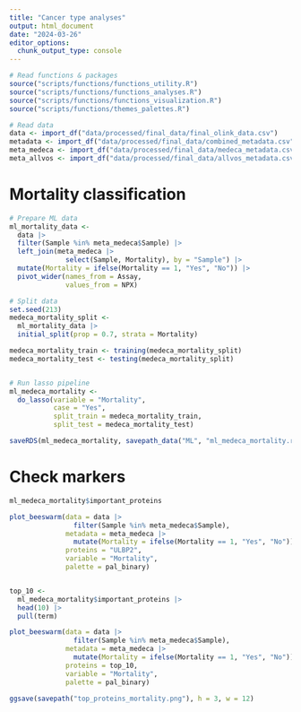 ```yaml
---
title: "Cancer type analyses"
output: html_document
date: "2024-03-26"
editor_options: 
  chunk_output_type: console
---
```



```r
# Read functions & packages
source("scripts/functions/functions_utility.R")
source("scripts/functions/functions_analyses.R")
source("scripts/functions/functions_visualization.R")
source("scripts/functions/themes_palettes.R")

# Read data
data <- import_df("data/processed/final_data/final_olink_data.csv")  
metadata <- import_df("data/processed/final_data/combined_metadata.csv")  
meta_medeca <- import_df("data/processed/final_data/medeca_metadata.csv") 
meta_allvos <- import_df("data/processed/final_data/allvos_metadata.csv")  
```

# Mortality classification 

```r
# Prepare ML data
ml_mortality_data <- 
  data |>
  filter(Sample %in% meta_medeca$Sample) |> 
  left_join(meta_medeca |> 
              select(Sample, Mortality), by = "Sample") |> 
  mutate(Mortality = ifelse(Mortality == 1, "Yes", "No")) |> 
  pivot_wider(names_from = Assay,
              values_from = NPX) 

# Split data 
set.seed(213)
medeca_mortality_split <-
  ml_mortality_data |> 
  initial_split(prop = 0.7, strata = Mortality)

medeca_mortality_train <- training(medeca_mortality_split)
medeca_mortality_test <- testing(medeca_mortality_split)


# Run lasso pipeline
ml_medeca_mortality <- 
  do_lasso(variable = "Mortality",
           case = "Yes", 
           split_train = medeca_mortality_train, 
           split_test = medeca_mortality_test) 

saveRDS(ml_medeca_mortality, savepath_data("ML", "ml_medeca_mortality.rds"))
```

# Check markers

```r
ml_medeca_mortality$important_proteins

plot_beeswarm(data = data |> 
                filter(Sample %in% meta_medeca$Sample),
              metadata = meta_medeca |> 
                mutate(Mortality = ifelse(Mortality == 1, "Yes", "No")),
              proteins = "ULBP2",
              variable = "Mortality",
              palette = pal_binary)


top_10 <- 
  ml_medeca_mortality$important_proteins |> 
  head(10) |> 
  pull(term)

plot_beeswarm(data = data |> 
                filter(Sample %in% meta_medeca$Sample),
              metadata = meta_medeca |> 
                mutate(Mortality = ifelse(Mortality == 1, "Yes", "No")),
              proteins = top_10,
              variable = "Mortality",
              palette = pal_binary)

ggsave(savepath("top_proteins_mortality.png"), h = 3, w = 12)
```

